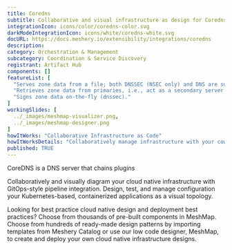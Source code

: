 ```yaml
---
title: Coredns
subtitle: Collaborative and visual infrastructure as design for Coredns
integrationIcon: icons/color/coredns-color.svg
darkModeIntegrationIcon: icons/white/coredns-white.svg
docURL: https://docs.meshery.io/extensibility/integrations/coredns
description: 
category: Orchestration & Management
subcategory: Coordination & Service Discovery
registrant: Artifact Hub
components: []
featureList: [
  "Serves zone data from a file; both DNSSEC (NSEC only) and DNS are supported (file and auto).",
  "Retrieves zone data from primaries, i.e., act as a secondary server (AXFR only) (secondary).",
  "Signs zone data on-the-fly (dnssec)."
]
workingSlides: [
  ../_images/meshmap-visualizer.png,
  ../_images/meshmap-designer.png
]
howItWorks: "Collaborative Infrastructure as Code"
howItWorksDetails: "Collaboratively manage infrastructure with your coworkers synchronously sharing the same designs."
published: TRUE
---
```

<p>
CoreDNS is a DNS server that chains plugins
</p>
<p>
    Collaboratively and visually diagram your cloud native infrastructure with GitOps-style pipeline integration. Design, test, and manage configuration your Kubernetes-based, containerized applications as a visual topology.
</p>
<p>
    Looking for best practice cloud native design and deployment best practices? Choose from thousands of pre-built components in MeshMap. Choose from hundreds of ready-made design patterns by importing templates from Meshery Catalog or use our low code designer, MeshMap, to create and deploy your own cloud native infrastructure designs.
</p>
